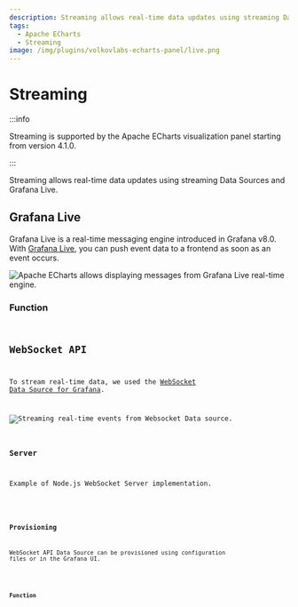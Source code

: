 ```yaml
---
description: Streaming allows real-time data updates using streaming Data Sources and Grafana Live.
tags:
  - Apache ECharts
  - Streaming
image: /img/plugins/volkovlabs-echarts-panel/live.png
---
```



# Streaming

:::info

Streaming is supported by the Apache ECharts visualization panel starting from version 4.1.0.

:::

Streaming allows real-time data updates using streaming Data Sources and Grafana Live.

## Grafana Live

Grafana Live is a real-time messaging engine introduced in Grafana v8.0. With [Grafana Live](https://grafana.com/docs/grafana/latest/setup-grafana/set-up-grafana-live/), you can push event data to a frontend as soon as an event occurs.

<Image
  title="Apache ECharts allows displaying messages from Grafana Live real-time engine."
  src="/img/plugins/volkovlabs-echarts-panel/live.png"
/>

### Function

<Code
  url="https://github.com/VolkovLabs/volkovlabs.io/blob/main/docs/volkovlabs-echarts-panel/live.js"
  language="js"
/>

## WebSocket API

To stream real-time data, we used the [WebSocket Data Source for Grafana](https://grafana.com/grafana/plugins/golioth-websocket-datasource/).

<Image
  title="Streaming real-time events from Websocket Data source."
  src="/img/plugins/volkovlabs-echarts-panel/websocket.png"
/>

### Server

Example of Node.js WebSocket Server implementation.

<Code
  url="https://github.com/VolkovLabs/volkovlabs-echarts-panel/blob/main/websocket/server.js"
  language="js"
/>

### Provisioning

WebSocket API Data Source can be provisioned using configuration files or in the Grafana UI.

<Code
  url="https://github.com/VolkovLabs/volkovlabs.io/blob/main/docs/volkovlabs-echarts-panel/websocket.json"
  language="yaml"
/>

### Function

<Code
  url="https://github.com/VolkovLabs/volkovlabs.io/blob/main/docs/volkovlabs-echarts-panel/streaming.js"
  language="js"
/>
